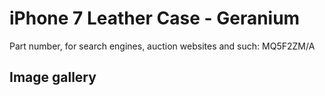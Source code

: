 
# iPhone 7 Leather Case - Geranium

Part number, for search engines, auction websites and such: MQ5F2ZM/A

## Image gallery

<div style={{ width: "768px" }}>
  <GalleryComponent
    images={[
      {
        original: "/everysource/MQ5F2.webp",
        thumbnail: "/everypreview/MQ5F2.webp",
      },
      {
        original: "/everysource/MQ5F2_AV1_GOLD.webp",
        thumbnail: "/everypreview/MQ5F2_AV1_GOLD.webp",
      },
      {
        original: "/everysource/MQ5F2_AV1_JET_BLACK.webp",
        thumbnail: "/everypreview/MQ5F2_AV1_JET_BLACK.webp",
      },
      {
        original: "/everysource/MQ5F2_AV1_RED.webp",
        thumbnail: "/everypreview/MQ5F2_AV1_RED.webp",
      },
      {
        original: "/everysource/MQ5F2_AV1_SILVER.webp",
        thumbnail: "/everypreview/MQ5F2_AV1_SILVER.webp",
      },
      {
        original: "/everysource/MQ5F2_AV2.webp",
        thumbnail: "/everypreview/MQ5F2_AV2.webp",
      }
    ]}
  />
</div>
